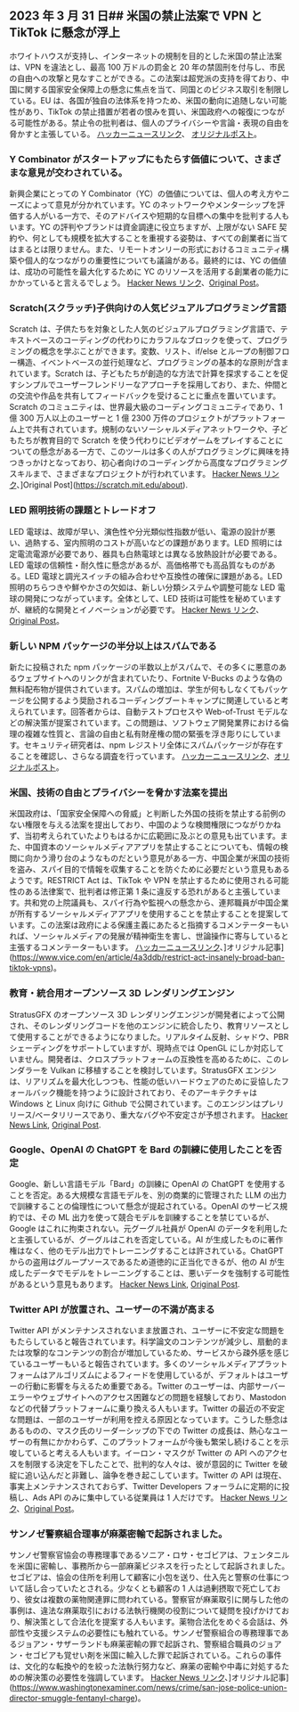 

<CallToAction />

<Steps>

## 2023 年 3 月 31 日## 米国の禁止法案で VPN と TikTok に懸念が浮上

ホワイトハウスが支持し、インターネットの規制を目的とした米国の禁止法案は、VPN を違法とし、最高 100 万ドルの罰金と 20 年の禁固刑を付与し、市民の自由への攻撃と見なすことができる。この法案は超党派の支持を得ており、中国に関する国家安全保障上の懸念に焦点を当て、同国とのビジネス取引を制限している。EU は、各国が独自の法体系を持つため、米国の動向に追随しない可能性があり、TikTok の禁止措置が若者の恨みを買い、米国政府への報復につながる可能性がある。禁止令の批判者は、個人のプライバシーや言論・表現の自由を脅かすと主張している。
[ハッカーニュースリンク](http://news.ycombinator.com/item?id=35366955)、 [オリジナルポスト](https://www.youtube.com/watch?v=FWQGA_n5Z4M)。

### Y Combinator がスタートアップにもたらす価値について、さまざまな意見が交わされている。

新興企業にとっての Y Combinator（YC）の価値については、個人の考え方やニーズによって意見が分かれています。YC のネットワークやメンターシップを評価する人がいる一方で、そのアドバイスや短期的な目標への集中を批判する人もいます。YC の評判やブランドは資金調達に役立ちますが、上限がない SAFE 契約や、何としても規模を拡大することを重視する姿勢は、すべての創業者に当てはまるとは限りません。また、リモートオンリーの形式におけるコミュニティ構築や個人的なつながりの重要性についても議論がある。最終的には、YC の価値は、成功の可能性を最大化するために YC のリソースを活用する創業者の能力にかかっていると言えるでしょう。
[Hacker News リンク](http://news.ycombinator.com/item?id=35373019)、[Original Post](https://acecreamu.substack.com/p/is-y-combinator-worth-the-money)。

### Scratch(スクラッチ)子供向けの人気ビジュアルプログラミング言語

Scratch は、子供たちを対象とした人気のビジュアルプログラミング言語で、テキストベースのコーディングの代わりにカラフルなブロックを使って、プログラミングの概念を学ぶことができます。変数、リスト、if/else とループの制御フロー構造、イベントベースの並行処理など、プログラミングの基本的な原則が含まれています。Scratch は、子どもたちが創造的な方法で計算を探求することを促すシンプルでユーザーフレンドリーなアプローチを採用しており、また、仲間との交流や作品を共有してフィードバックを受けることに重点を置いています。Scratch のコミュニティは、世界最大級のコーディングコミュニティであり、1 億 300 万人以上のユーザーと 1 億 2300 万件のプロジェクトがプラットフォーム上で共有されています。規制のないソーシャルメディアネットワークや、子どもたちが教育目的で Scratch を使う代わりにビデオゲームをプレイすることについての懸念がある一方で、このツールは多くの人がプログラミングに興味を持つきっかけとなっており、初心者向けのコーディングから高度なプログラミングスキルまで、さまざまなプロジェクトが行われています。
[Hacker News リンク](http://news.ycombinator.com/item?id=35373052)、]Original Post](https://scratch.mit.edu/about).

### LED 照明技術の課題とトレードオフ

LED 電球は、故障が早い、演色性や分光類似性指数が低い、電源の設計が悪い、過熱する、室内照明のコストが高いなどの課題があります。LED 照明には定電流電源が必要であり、器具も白熱電球とは異なる放熱設計が必要である。LED 電球の信頼性・耐久性に懸念があるが、高価格帯でも高品質なものがある。LED 電球と調光スイッチの組み合わせや互換性の確保に課題がある。LED 照明のちらつきや鮮やかさの欠如は、新しい分類システムや調整可能な LED 電球の開発につながっています。全体として、LED 技術は可能性を秘めていますが、継続的な開発とイノベーションが必要です。
[Hacker News リンク](http://news.ycombinator.com/item?id=35371750)、[Original Post](https://nymag.com/strategist/article/led-light-bulbs-investigation.html)。

### 新しい NPM パッケージの半分以上はスパムである

新たに投稿された npm パッケージの半数以上がスパムで、その多くに悪意のあるウェブサイトへのリンクが含まれていたり、Fortnite V-Bucks のような偽の無料配布物が提供されています。スパムの増加は、学生が何もしなくてもパッケージを公開するよう奨励されるコーディングブートキャンプに関連していると考えられています。回答者からは、自動テストプロセスや Web-of-Trust モデルなどの解決策が提案されています。この問題は、ソフトウェア開発業界における倫理の複雑な性質と、言論の自由と私有財産権の間の緊張を浮き彫りにしています。セキュリティ研究者は、npm レジストリ全体にスパムパッケージが存在することを確認し、さらなる調査を行っています。
[ハッカーニュースリンク](http://news.ycombinator.com/item?id=35370728)、[オリジナルポスト](https://blog.sandworm.dev/one-in-two-new-npm-packages-is-seo-spam-right-now)。

### 米国、技術の自由とプライバシーを脅かす法案を提出

米国政府は、「国家安全保障への脅威」と判断した外国の技術を禁止する前例のない権限を与える法案を提出しており、中国のような検閲権限につながりかねず、当初考えられていたよりもはるかに広範囲に及ぶとの意見も出ています。また、中国資本のソーシャルメディアアプリを禁止することについても、情報の検閲に向かう滑り台のようなものだという意見がある一方、中国企業が米国の技術を盗み、スパイ目的で情報を収集することを防ぐために必要だという意見もあるようです。RESTRICT Act は、TikTok や VPN を禁止するために使用される可能性のある法律案で、批判者は修正第 1 条に違反する恐れがあると主張しています。共和党の上院議員も、スパイ行為や監視への懸念から、連邦職員が中国企業が所有するソーシャルメディアアプリを使用することを禁止することを提案しています。この法案は政府による保護主義にあたると指摘するコメンテーターもいれば、ソーシャルメディアの発展が精神衛生を害し、世論操作に寄与していると主張するコメンテーターもいます。
[ハッカーニュースリンク](http://news.ycombinator.com/item?id=35369075)、]オリジナル記事](https://www.vice.com/en/article/4a3ddb/restrict-act-insanely-broad-ban-tiktok-vpns)。

### 教育・統合用オープンソース 3D レンダリングエンジン

StratusGFX のオープンソース 3D レンダリングエンジンが開発者によって公開され、そのレンダリングコードを他のエンジンに統合したり、教育リソースとして使用することができるようになりました。リアルタイム反射、シャドウ、PBR シェーディングをサポートしていますが、現時点では OpenGL にしか対応していません。開発者は、クロスプラットフォームの互換性を高めるために、このレンダラーを Vulkan に移植することを検討しています。StratusGFX エンジンは、リアリズムを最大化しつつも、性能の低いハードウェアのために妥協したフォールバック機能を持つように設計されており、そのアーキテクチャは Windows と Linux 向けに Github で公開されています。このエンジンはプレリリース/ベータリリースであり、重大なバグや不安定さが予想されます。
[Hacker News Link](http://news.ycombinator.com/item?id=35370284), [Original Post](https://github.com/KTStephano/StratusGFX).

### Google、OpenAI の ChatGPT を Bard の訓練に使用したことを否定

Google、新しい言語モデル「Bard」の訓練に OpenAI の ChatGPT を使用することを否定。ある大規模な言語モデルを、別の商業的に管理された LLM の出力で訓練することの倫理性について懸念が提起されている。OpenAI のサービス規約では、その ML 出力を使って競合モデルを訓練することを禁じているが、Google はこれに拘束されない。元グーグル社員が OpenAI のデータを利用したと主張しているが、グーグルはこれを否定している。AI が生成したものに著作権はなく、他のモデル出力でトレーニングすることは許されている。ChatGPT からの盗用はグループソースであるため道徳的に正当化できるが、他の AI が生成したデータでモデルをトレーニングすることは、悪いデータを強制する可能性があるという意見もあります。
[Hacker News Link](http://news.ycombinator.com/item?id=35370915), [Original Post](https://twitter.com/steventey/status/1641267979399704576).

### Twitter API が放置され、ユーザーの不満が高まる

Twitter API がメンテナンスされないまま放置され、ユーザーに不安定な問題をもたらしていると報告されています。科学論文のコンテンツが減少し、扇動的または攻撃的なコンテンツの割合が増加しているため、サービスから疎外感を感じているユーザーもいると報告されています。多くのソーシャルメディアプラットフォームはアルゴリズムによるフィードを使用しているが、デフォルトはユーザーの行動に影響を与えるため重要である。Twitter のユーザーは、内部サーバーエラーやウェブサイトへのアクセス困難などの問題を経験しており、Mastodon などの代替プラットフォームに乗り換える人もいます。Twitter の最近の不安定な問題は、一部のユーザーが利用を控える原因となっています。こうした懸念はあるものの、マスク氏のリーダーシップの下での Twitter の成長は、熱心なユーザーの有無にかかわらず、このプラットフォームが今後も繁栄し続けることを示唆していると考える人もいます。イーロン・マスクが Twitter の API へのアクセスを制限する決定を下したことで、批判的な人々は、彼が意図的に Twitter を破綻に追い込んだと非難し、論争を巻き起こしています。Twitter の API は現在、事実上メンテナンスされておらず、Twitter Developers フォーラムに定期的に投稿し、Ads API のみに集中している従業員は 1 人だけです。
[Hacker News リンク](http://news.ycombinator.com/item?id=35370152)、[Original Post](https://snarfed.org/the-twitter-api-is-now-effectively-unmaintained)。

### サンノゼ警察組合理事が麻薬密輸で起訴されました。

サンノゼ警察官協会の専務理事であるソニア・ロサ・セゴビアは、フェンタニルを米国に密輸し、事務所から一部麻薬ビジネスを行ったとして起訴されました。セゴビアは、協会の住所を利用して顧客に小包を送り、仕入先と警察の仕事について話し合っていたとされる。少なくとも顧客の 1 人は過剰摂取で死亡しており、彼女は複数の薬物関連罪に問われている。警察官が麻薬取引に関与した他の事例は、違法な麻薬取引における法執行機関の役割について疑問を投げかけており、解決策として合法化を提案する人もいます。薬物合法化をめぐる会話は、外部性や支援システムの必要性にも触れている。サンノゼ警察組合の専務理事であるジョアン・サザーランドも麻薬密輸の罪で起訴され、警察組合職員のジョアン・セゴビアも覚せい剤を米国に輸入した罪で起訴されている。これらの事件は、文化的な転換や的を絞った法執行努力など、麻薬の密輸や中毒に対処するための解決策の必要性を強調しています。
[Hacker News リンク](http://news.ycombinator.com/item?id=35376488)、]オリジナル記事](https://www.washingtonexaminer.com/news/crime/san-jose-police-union-director-smuggle-fentanyl-charge)。

</Steps>
